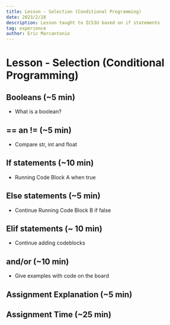 ```yaml
---
title: Lesson - Selection (Conditional Programming)
date: 2023/2/28
description: Lesson taught to ICS3U based on if statements
tag: experience
author: Eric Marcantonio
---
```


# Lesson - Selection (Conditional Programming)

## Booleans (~5 min)
- What is a boolean?

## == an != (~5 min)

- Compare str, int and float

## If statements (~10 min)
- Running Code Block A when true

## Else statements (~5 min)
- Continue Running Code Block B if false

## Elif statements (~ 10 min)
- Continue adding codeblocks

## and/or (~10 min)
- Give examples with code on the board

## Assignment Explanation (~5 min)

## Assignment Time (~25 min)





